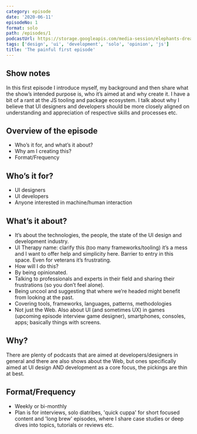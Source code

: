 ```yaml
---
category: episode
date: '2020-06-11'
episodeNo: 1
format: solo
path: /episodes/1
podcastUrl: https://storage.googleapis.com/media-session/elephants-dream/the-wires.mp3
tags: ['design', 'ui', 'development', 'solo', 'opinion', 'js']
title: 'The painful first episode'
---
```


## Show notes

In this first episode I introduce myself, my background and then share what the show’s intended purpose is, who it’s aimed at and why create it. I have a bit of a rant at the JS tooling and package ecosystem. I talk about why I believe that UI designers and developers should be more closely aligned on understanding and appreciation of respective skills and processes etc.

## Overview of the episode

- Who’s it for, and what’s it about?
- Why am I creating this?
- Format/Frequency

## Who’s it for?

- UI designers
- UI developers
- Anyone interested in machine/human interaction

## What’s it about?

- It’s about the technologies, the people, the state of the UI design and development industry.
- UI Therapy name: clarify this (too many frameworks/tooling) it’s a mess and I want to offer help and simplicity here. Barrier to entry in this space. Even for veterans it’s frustrating.
- How will I do this?
- By being opinionated.
- Talking to professionals and experts in their field and sharing their frustrations (so you don’t feel alone).
- Being uncool and suggesting that where we’re headed might benefit from looking at the past.
- Covering tools, frameworks, languages, patterns, methodologies
- Not just the Web. Also about UI (and sometimes UX) in games (upcoming episode interview game designer), smartphones, consoles, apps; basically things with screens.

## Why?

There are plenty of podcasts that are aimed at developers/designers in general and there are also shows about the Web, but ones specifically aimed at UI design AND development as a core focus, the pickings are thin at best.

## Format/Frequency

- Weekly or bi-monthly
- Plan is for interviews, solo diatribes, 'quick cuppa' for short focused content and 'long brew' episodes, where I share case studies or deep dives into topics, tutorials or reviews etc.
